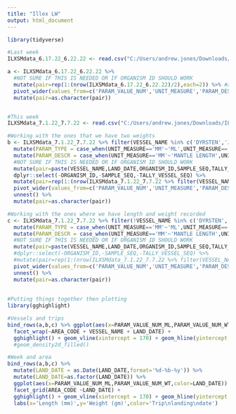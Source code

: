 ```yaml
---
title: "Illex LW"
output: html_document
---
```


```r
library(tidyverse)

#Last week
ILXSMdata_6.17.22_6.22.22 <- read.csv("C:/Users/andrew.jones/Downloads/ILXSMdata_6-17-22_6-22-22.csv") #will need to change

a <- ILXSMdata_6.17.22_6.22.22 %>% 
  #NOT SURE IF THIS IS NEEDED OR IF ORGANISM ID SHOULD WORK
  mutate(pair=rep(1:(nrow(ILXSMdata_6.17.22_6.22.22)/2),each=2)) %>% #adding in a variable to pair up the rows next to each other
  pivot_wider(values_from=c('PARAM_VALUE_NUM','UNIT_MEASURE','PARAM_DESCR'),names_from=c('PARAM_TYPE')) %>%
  mutate(pair=as.character(pair))


#This week
ILXSMdata_7.1.22_7.7.22 <- read.csv("C:/Users/andrew.jones/Downloads/ILXSMdata_7-1-22_7-7-22.csv") #Will need to change

#Working with the ones that we have two weights
b <- ILXSMdata_7.1.22_7.7.22 %>% filter(VESSEL_NAME %in% c('DYRSTEN','JASON & DANIELLE','ENTERPRISE')) %>%
  mutate(PARAM_TYPE = case_when(UNIT_MEASURE=='MM'~'ML',UNIT_MEASURE=='GM'~'WT')) %>%
  mutate(PARAM_DESCR = case_when(UNIT_MEASURE=='MM'~'MANTLE LENGTH',UNIT_MEASURE=='GM'~'WEIGHT')) %>%
  #NOT SURE IF THIS IS NEEDED OR IF ORGANISM ID SHOULD WORK
  mutate(pair=paste(VESSEL_NAME,LAND_DATE,ORGANISM_ID,SAMPLE_SEQ,TALLY_VESSEL_SEQ)) %>% #adding in a variable to pair up the rows next to each other
  dplyr::select(-ORGANISM_ID,-SAMPLE_SEQ,-TALLY_VESSEL_SEQ) %>%
  mutate(pair=rep(1:(nrow(ILXSMdata_7.1.22_7.7.22 %>% filter(VESSEL_NAME %in% c('DYRSTEN','JASON & DANIELLE','ENTERPRISE')))/2),each=2)) %>%
  pivot_wider(values_from=c('PARAM_VALUE_NUM','UNIT_MEASURE','PARAM_DESCR'),names_from=c('PARAM_TYPE')) %>%
  unnest() %>%
  mutate(pair=as.character(pair))

#Working with the ones where we have length and weight recorded
c <- ILXSMdata_7.1.22_7.7.22 %>% filter(!VESSEL_NAME %in% c('DYRSTEN','JASON & DANIELLE','ENTERPRISE')) %>%
  mutate(PARAM_TYPE = case_when(UNIT_MEASURE=='MM'~'ML',UNIT_MEASURE=='GM'~'WT')) %>%
  mutate(PARAM_DESCR = case_when(UNIT_MEASURE=='MM'~'MANTLE LENGTH',UNIT_MEASURE=='GM'~'WEIGHT')) %>%
  #NOT SURE IF THIS IS NEEDED OR IF ORGANISM ID SHOULD WORK
  mutate(pair=paste(VESSEL_NAME,LAND_DATE,ORGANISM_ID,SAMPLE_SEQ,TALLY_VESSEL_SEQ)) %>% #adding in a variable to pair up the rows next to each other
  #dplyr::select(-ORGANISM_ID,-SAMPLE_SEQ,-TALLY_VESSEL_SEQ) %>%
  #mutate(pair=rep(1:(nrow(ILXSMdata_7.1.22_7.7.22 %>% filter(VESSEL_NAME == 'DYRSTEN'))/2),each=2)) %>%
  pivot_wider(values_from=c('PARAM_VALUE_NUM','UNIT_MEASURE','PARAM_DESCR'),names_from=c('PARAM_TYPE')) %>%
  unnest() %>% 
  mutate(pair=as.character(pair))
  
  
#Putting things together then plotting
library(gghighlight)

#Vessels and trips
bind_rows(a,b,c) %>% ggplot(aes(x=PARAM_VALUE_NUM_ML,PARAM_VALUE_NUM_WT,color=VESSEL_NAME)) + geom_point() +
  facet_wrap(~AREA_CODE + VESSEL_NAME + LAND_DATE) + 
  gghighlight() + geom_vline(xintercept = 170) + geom_hline(yintercept = 100)
  #geom_density2d_filled()

#Week and area
bind_rows(a,b,c) %>% 
  mutate(LAND_DATE = as.Date(LAND_DATE,format='%d-%b-%y')) %>%
  mutate(LAND_DATE=as.factor(LAND_DATE)) %>%
  ggplot(aes(x=PARAM_VALUE_NUM_ML,PARAM_VALUE_NUM_WT,color=LAND_DATE)) + geom_point() +
  facet_grid(AREA_CODE ~LAND_DATE) + 
  gghighlight() + geom_vline(xintercept = 170) + geom_hline(yintercept = 100) +
  labs(x='Length (mm)',y='Weight (gm)',color='Trip\nlanding\ndate')



```

